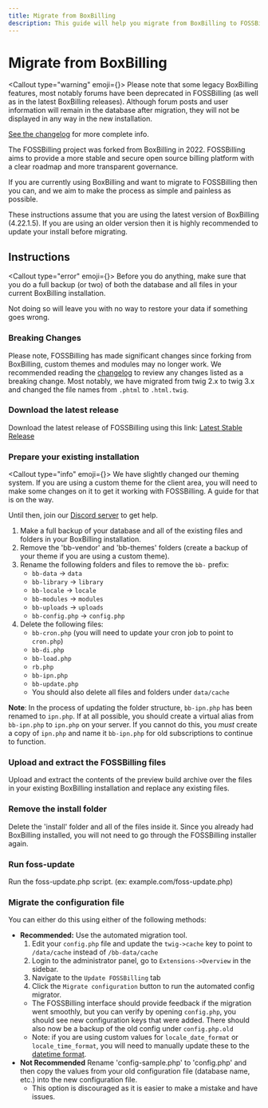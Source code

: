 ```yaml
---
title: Migrate from BoxBilling
description: This guide will help you migrate from BoxBilling to FOSSBilling
---
```



# <FontAwesomeIcon icon={faBoxOpen} /> Migrate from BoxBilling

<Callout type="warning" emoji={<FontAwesomeIcon icon={faTriangleExclamation} />}>
  Please note that some legacy BoxBilling features, most notably forums have been deprecated in FOSSBilling (as well as in the latest BoxBilling releases). Although forum posts and user information will remain in the database after migration, they will not be displayed in any way in the new installation. 

  [See the changelog](https://fossbilling.org/docs/changelog) for more complete info.
</Callout>

The FOSSBilling project was forked from BoxBilling in 2022. FOSSBilling aims to provide a more stable and secure open source billing platform with a clear roadmap and more transparent governance. 

If you are currently using BoxBilling and want to migrate to FOSSBilling then you can, and we aim to make the process as simple and painless as possible.

These instructions assume that you are using the latest version of BoxBilling (4.22.1.5). If you are using an older version then it is highly recommended to update your install before migrating. 

## Instructions
<Callout type="error" emoji={<FontAwesomeIcon icon={faHand} />}>
  Before you do anything, make sure that you do a full backup (or two) of both the database and all files in your current BoxBilling installation.

  Not doing so will leave you with no way to restore your data if something goes wrong.
</Callout>

### Breaking Changes
Please note, FOSSBilling has made significant changes since forking from BoxBilling, custom themes and modules may no longer work. We recommended reading the [changelog](https://fossbilling.org/docs/changelog) to review any changes listed as a breaking change.
Most notably, we have migrated from twig 2.x to twig 3.x and changed the file names from `.phtml` to `.html.twig`. 

### Download the latest release
Download the latest release of FOSSBilling using this link: [Latest Stable Release](https://fossbilling.org/downloads/stable)

### Prepare your existing installation
<Callout type="info" emoji={<FontAwesomeIcon icon={faCircleInfo} />}>
  We have slightly changed our theming system. If you are using a custom theme for the client area, you will need to make some changes on it to get it working with FOSSBilling. A guide for that is on the way.

  Until then, join our [Discord server](https://fossbilling.org/discord) to get help.
</Callout>

1. Make a full backup of your database and all of the existing files and folders in your BoxBilling installation.
2. Remove the 'bb-vendor' and 'bb-themes' folders (create a backup of your theme if you are using a custom theme).
3. Rename the following folders and files to remove the `bb-` prefix:
    - `bb-data` -> `data`
    - `bb-library` -> `library`
    - `bb-locale` -> `locale`
    - `bb-modules` -> `modules`
    - `bb-uploads` -> `uploads`
    - `bb-config.php` -> `config.php`
4. Delete the following files:
    - `bb-cron.php` (you will need to update your cron job to point to `cron.php`)
    - `bb-di.php`
    - `bb-load.php`
    - `rb.php`
    - `bb-ipn.php`
    - `bb-update.php`
    - You should also delete all files and folders under `data/cache`

**Note**: In the process of updating the folder structure, `bb-ipn.php` has been renamed to `ipn.php`. If at all possible, you should create a virtual alias from `bb-ipn.php` to `ipn.php` on your server. If you cannot do this, you *must* create a copy of `ipn.php` and name it `bb-ipn.php` for old subscriptions to continue to function.

### Upload and extract the FOSSBilling files
Upload and extract the contents of the preview build archive over the files in your existing BoxBilling installation and replace any existing files.

### Remove the install folder
Delete the 'install' folder and all of the files inside it. Since you already had BoxBilling installed, you will not need to go through the FOSSBilling installer again.

### Run foss-update
Run the foss-update.php script. (ex: example.com/foss-update.php)

### Migrate the configuration file
You can either do this using either of the following methods:

- **Recommended:** Use the automated migration tool.
  1. Edit your `config.php` file and update the `twig->cache` key to point to `/data/cache` instead of `/bb-data/cache`
  2. Login to the administrator panel, go to `Extensions->Overview` in the sidebar.
  2. Navigate to the `Update FOSSBilling` tab
  3. Click the `Migrate configuration` button to run the automated config migrator.
    - The FOSSBilling interface should provide feedback if the migration went smoothly, but you can verify by opening `config.php`, you should see new configuration keys that were added. There should also now be a backup of the old config under `config.php.old`
    - Note: if you are using custom values for `locale_date_format` or `locale_time_format`, you will need to manually update these to the [datetime format](https://www.php.net/manual/en/datetime.format.php).
- **Not Recommended** Rename 'config-sample.php' to 'config.php' and then copy the values from your old configuration file (database name, etc.) into the new configuration file.
  - This option is discouraged as it is easier to make a mistake and have issues.
